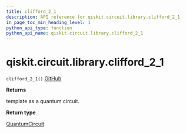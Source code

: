 ```yaml
---
title: clifford_2_1
description: API reference for qiskit.circuit.library.clifford_2_1
in_page_toc_min_heading_level: 1
python_api_type: function
python_api_name: qiskit.circuit.library.clifford_2_1
---
```


# qiskit.circuit.library.clifford\_2\_1

<span id="qiskit.circuit.library.clifford_2_1" />

`clifford_2_1()` [GitHub](https://github.com/qiskit/qiskit/tree/stable/0.19/qiskit/circuit/library/templates/clifford/clifford_2_1.py "view source code")

**Returns**

template as a quantum circuit.

**Return type**

[QuantumCircuit](qiskit.circuit.QuantumCircuit "qiskit.circuit.QuantumCircuit")

